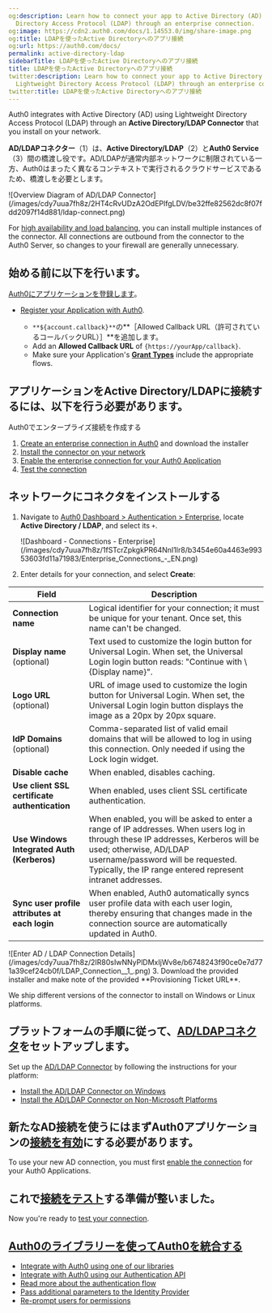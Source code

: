```yaml
---
og:description: Learn how to connect your app to Active Directory (AD) using Lightweight
  Directory Access Protocol (LDAP) through an enterprise connection.
og:image: https://cdn2.auth0.com/docs/1.14553.0/img/share-image.png
og:title: LDAPを使ったActive Directoryへのアプリ接続
og:url: https://auth0.com/docs/
permalink: active-directory-ldap
sidebarTitle: LDAPを使ったActive Directoryへのアプリ接続
title: LDAPを使ったActive Directoryへのアプリ接続
twitter:description: Learn how to connect your app to Active Directory (AD) using
  Lightweight Directory Access Protocol (LDAP) through an enterprise connection.
twitter:title: LDAPを使ったActive Directoryへのアプリ接続
---
```


Auth0 integrates with Active Directory (AD) using Lightweight Directory Access Protocol (LDAP) through an **Active Directory/LDAP Connector** that you install on your network.

**AD/LDAPコネクター**（1）は、**Active Directory/LDAP**（2）と**Auth0 Service**（3）間の橋渡し役です。AD/LDAPが通常内部ネットワークに制限されている一方、Auth0はまったく異なるコンテキストで実行されるクラウドサービスであるため、橋渡しを必要とします。

<Frame>![Overview Diagram of AD/LDAP Connector](/images/cdy7uua7fh8z/2HT4cRvUDzA2OdEPlfgLDV/be32ffe82562dc8f07fdd2097f14d881/ldap-connect.png)</Frame>

For [high availability and load balancing](/docs/authenticate/identity-providers/enterprise-identity-providers/active-directory-ldap/ad-ldap-connector/ad-ldap-high-availability), you can install multiple instances of the connector. All connections are outbound from the connector to the Auth0 Server, so changes to your firewall are generally unnecessary.

## 始める前に以下を行います。

[Auth0にアプリケーションを登録します](/get-started/create-apps)。

* [Register your Application with Auth0](/docs/get-started/auth0-overview/create-applications).

  + `**${account.callback}**`の**［Allowed Callback URL（許可されているコールバックURL）］**を追加します。
  + Add an **Allowed Callback URL** of `{https://yourApp/callback}`.
  + Make sure your Application's [**Grant Types**](/docs/get-started/applications/update-grant-types) include the appropriate flows.

## アプリケーションをActive Directory/LDAPに接続するには、以下を行う必要があります。

Auth0でエンタープライズ接続を作成する

1. [Create an enterprise connection in Auth0](#create-an-enterprise-connection-in-auth0) and download the installer
2. [Install the connector on your network](#install-the-connector-on-your-network)
3. [Enable the enterprise connection for your Auth0 Application](#enable-the-enterprise-connection-for-your-auth0-application)
4. [Test the connection](#test-the-connection)

## ネットワークにコネクタをインストールする

1. Navigate to [Auth0 Dashboard > Authentication > Enterprise](https://manage.auth0.com/#/connections/enterprise), locate **Active Directory / LDAP**, and select its `+`.

   <Frame>![Dashboard - Connections - Enterprise](/images/cdy7uua7fh8z/1fSTcrZpkgkPR64NnI1lr8/b3454e60a4463e99353603fd11a71983/Enterprise_Connections_-_EN.png)</Frame>
2. Enter details for your connection, and select **Create**:

<table class="table"><thead>
<tr>
<th>Field</th>
<th>Description</th>
</tr>
</thead>
<tbody>
<tr>
<td><strong>Connection name</strong></td>
<td>Logical identifier for your connection; it must be unique for your tenant. Once set, this name can't be changed.</td>
</tr>
<tr>
<td><strong>Display name</strong> (optional)</td>
<td>Text used to customize the login button for Universal Login. When set, the Universal Login login button reads: "Continue with \{Display name}".</td>
</tr>
<tr>
<td><strong>Logo URL</strong> (optional)</td>
<td>URL of image used to customize the login button for Universal Login. When set, the Universal Login login button displays the image as a 20px by 20px square.</td>
</tr>
<tr>
<td><strong>IdP Domains</strong> (optional)</td>
<td>Comma-separated list of valid email domains that will be allowed to log in using this connection. Only needed if using the Lock login widget.</td>
</tr>
<tr>
<td><strong>Disable cache</strong></td>
<td>When enabled, disables caching.</td>
</tr>
<tr>
<td><strong>Use client SSL certificate authentication</strong></td>
<td>When enabled, uses client SSL certificate authentication.</td>
</tr>
<tr>
<td><strong>Use Windows Integrated Auth (Kerberos)</strong></td>
<td>When enabled, you will be asked to enter a range of IP addresses. When users log in through these IP addresses, Kerberos will be used; otherwise, AD/LDAP username/password will be requested. Typically, the IP range entered represent intranet addresses.</td>
</tr>
<tr>
<td><strong>Sync user profile attributes at each login</strong></td>
<td>When enabled, Auth0 automatically syncs user profile data with each user login, thereby ensuring that changes made in the connection source are automatically updated in Auth0.</td>
</tr>
</tbody>
</table>

   <Frame>![Enter AD / LDAP Connection Details](/images/cdy7uua7fh8z/2IR80sIwNNyPlDMxIjWv8e/b6748243f90ce0e7d771a39cef24cb0f/LDAP_Connection__1_.png)</Frame>
3. Download the provided installer and make note of the provided **Provisioning Ticket URL**.

<Callout icon="file-lines" color="#0EA5E9" iconType="regular">

We ship different versions of the connector to install on Windows or Linux platforms.

</Callout>

## プラットフォームの手順に従って、[AD/LDAPコネクタ](/extensions/ad-ldap-connector)をセットアップします。

Set up the [AD/LDAP Connector](/docs/authenticate/identity-providers/enterprise-identity-providers/active-directory-ldap/ad-ldap-connector) by following the instructions for your platform:

* [Install the AD/LDAP Connector on Windows](/docs/authenticate/identity-providers/enterprise-identity-providers/active-directory-ldap/ad-ldap-connector/install-configure-ad-ldap-connector)
* [Install the AD/LDAP Connector on Non-Microsoft Platforms](/docs/authenticate/identity-providers/enterprise-identity-providers/active-directory-ldap/ad-ldap-connector/install-configure-ad-ldap-connector)

## 新たなAD接続を使うにはまずAuth0アプリケーションの[接続を有効](/connections/enable-enterprise-connections)にする必要があります。

To use your new AD connection, you must first [enable the connection](/docs/authenticate/identity-providers/enterprise-identity-providers/enable-enterprise-connections) for your Auth0 Applications.

## これで[接続をテスト](/connections/test-enterprise-connections)する準備が整いました。

Now you're ready to [test your connection](/docs/authenticate/identity-providers/enterprise-identity-providers/test-enterprise-connections).

## [Auth0のライブラリーを使ってAuth0を統合する](/libraries)

* [Integrate with Auth0 using one of our libraries](/docs/libraries)
* [Integrate with Auth0 using our Authentication API](https://auth0.com/docs/api/authentication)
* [Read more about the authentication flow](/docs/get-started/authentication-and-authorization-flow)
* [Pass additional parameters to the Identity Provider](/docs/authenticate/identity-providers/pass-parameters-to-idps)
* [Re-prompt users for permissions](/docs/authenticate/identity-providers/social-identity-providers/reprompt-permissions)